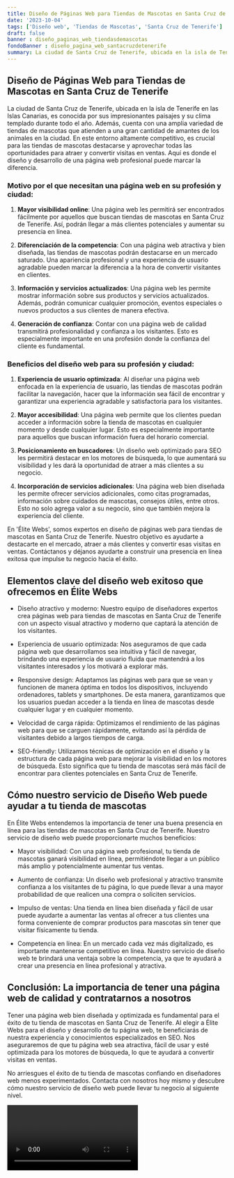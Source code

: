 ```yaml
---
title: Diseño de Páginas Web para Tiendas de Mascotas en Santa Cruz de Tenerife
date: '2023-10-04'
tags: ['Diseño web', 'Tiendas de Mascotas', 'Santa Cruz de Tenerife']
draft: false
banner : diseño_paginas_web_tiendasdemascotas
fondoBanner : diseño_pagina_web_santacruzdetenerife
summary: La ciudad de Santa Cruz de Tenerife, ubicada en la isla de Tenerife en las Islas Canarias, es conocida por sus impresionantes paisajes y su clima templado durante todo el año. Además, cuenta con una amplia variedad de tiendas de mascotas que atienden a una gran cantidad de amantes de los animales en la ciudad. En este entorno altamente competitivo, es crucial para las tiendas de mascotas destacarse y aprovechar todas las oportunidades para atraer y convertir visitas en ventas. Aquí es donde el diseño y desarrollo de una página web profesional puede marcar la diferencia.
---
```


## Diseño de Páginas Web para Tiendas de Mascotas en Santa Cruz de Tenerife

La ciudad de Santa Cruz de Tenerife, ubicada en la isla de Tenerife en las Islas Canarias, es conocida por sus impresionantes paisajes y su clima templado durante todo el año. Además, cuenta con una amplia variedad de tiendas de mascotas que atienden a una gran cantidad de amantes de los animales en la ciudad. En este entorno altamente competitivo, es crucial para las tiendas de mascotas destacarse y aprovechar todas las oportunidades para atraer y convertir visitas en ventas. Aquí es donde el diseño y desarrollo de una página web profesional puede marcar la diferencia.

### Motivo por el que necesitan una página web en su profesión y ciudad:

1. **Mayor visibilidad online**: Una página web les permitirá ser encontrados fácilmente por aquellos que buscan tiendas de mascotas en Santa Cruz de Tenerife. Así, podrán llegar a más clientes potenciales y aumentar su presencia en línea.

2. **Diferenciación de la competencia**: Con una página web atractiva y bien diseñada, las tiendas de mascotas podrán destacarse en un mercado saturado. Una apariencia profesional y una experiencia de usuario agradable pueden marcar la diferencia a la hora de convertir visitantes en clientes.

3. **Información y servicios actualizados**: Una página web les permite mostrar información sobre sus productos y servicios actualizados. Además, podrán comunicar cualquier promoción, eventos especiales o nuevos productos a sus clientes de manera efectiva.

4. **Generación de confianza**: Contar con una página web de calidad transmitirá profesionalidad y confianza a los visitantes. Esto es especialmente importante en una profesión donde la confianza del cliente es fundamental.

### Beneficios del diseño web para su profesión y ciudad:

1. **Experiencia de usuario optimizada**: Al diseñar una página web enfocada en la experiencia de usuario, las tiendas de mascotas podrán facilitar la navegación, hacer que la información sea fácil de encontrar y garantizar una experiencia agradable y satisfactoria para los visitantes.

2. **Mayor accesibilidad**: Una página web permite que los clientes puedan acceder a información sobre la tienda de mascotas en cualquier momento y desde cualquier lugar. Esto es especialmente importante para aquellos que buscan información fuera del horario comercial.

3. **Posicionamiento en buscadores**: Un diseño web optimizado para SEO les permitirá destacar en los motores de búsqueda, lo que aumentará su visibilidad y les dará la oportunidad de atraer a más clientes a su negocio.

4. **Incorporación de servicios adicionales**: Una página web bien diseñada les permite ofrecer servicios adicionales, como citas programadas, información sobre cuidados de mascotas, consejos útiles, entre otros. Esto no solo agrega valor a su negocio, sino que también mejora la experiencia del cliente.

En 'Élite Webs', somos expertos en diseño de páginas web para tiendas de mascotas en Santa Cruz de Tenerife. Nuestro objetivo es ayudarte a destacarte en el mercado, atraer a más clientes y convertir esas visitas en ventas. Contáctanos y déjanos ayudarte a construir una presencia en línea exitosa que impulse tu negocio hacia el éxito.

<GifSeo />

<Cta />

## Elementos clave del diseño web exitoso que ofrecemos en Élite Webs

- Diseño atractivo y moderno: Nuestro equipo de diseñadores expertos crea páginas web para tiendas de mascotas en Santa Cruz de Tenerife con un aspecto visual atractivo y moderno que captará la atención de los visitantes.

- Experiencia de usuario optimizada: Nos aseguramos de que cada página web que desarrollamos sea intuitiva y fácil de navegar, brindando una experiencia de usuario fluida que mantendrá a los visitantes interesados y los motivará a explorar más.

- Responsive design: Adaptamos las páginas web para que se vean y funcionen de manera óptima en todos los dispositivos, incluyendo ordenadores, tablets y smartphones. De esta manera, garantizamos que los usuarios puedan acceder a la tienda en línea de mascotas desde cualquier lugar y en cualquier momento.

- Velocidad de carga rápida: Optimizamos el rendimiento de las páginas web para que se carguen rápidamente, evitando así la pérdida de visitantes debido a largos tiempos de carga. 

- SEO-friendly: Utilizamos técnicas de optimización en el diseño y la estructura de cada página web para mejorar la visibilidad en los motores de búsqueda. Esto significa que tu tienda de mascotas será más fácil de encontrar para clientes potenciales en Santa Cruz de Tenerife.

## Cómo nuestro servicio de Diseño Web puede ayudar a tu tienda de mascotas

En Élite Webs entendemos la importancia de tener una buena presencia en línea para las tiendas de mascotas en Santa Cruz de Tenerife. Nuestro servicio de diseño web puede proporcionarte muchos beneficios:

- Mayor visibilidad: Con una página web profesional, tu tienda de mascotas ganará visibilidad en línea, permitiéndote llegar a un público más amplio y potencialmente aumentar tus ventas.

- Aumento de confianza: Un diseño web profesional y atractivo transmite confianza a los visitantes de tu página, lo que puede llevar a una mayor probabilidad de que realicen una compra o soliciten servicios.

- Impulso de ventas: Una tienda en línea bien diseñada y fácil de usar puede ayudarte a aumentar las ventas al ofrecer a tus clientes una forma conveniente de comprar productos para mascotas sin tener que visitar físicamente tu tienda.

- Competencia en línea: En un mercado cada vez más digitalizado, es importante mantenerse competitivo en línea. Nuestro servicio de diseño web te brindará una ventaja sobre la competencia, ya que te ayudará a crear una presencia en línea profesional y atractiva.

## Conclusión: La importancia de tener una página web de calidad y contratarnos a nosotros

Tener una página web bien diseñada y optimizada es fundamental para el éxito de tu tienda de mascotas en Santa Cruz de Tenerife. Al elegir a Élite Webs para el diseño y desarrollo de tu página web, te beneficiarás de nuestra experiencia y conocimientos especializados en SEO. Nos aseguraremos de que tu página web sea atractiva, fácil de usar y esté optimizada para los motores de búsqueda, lo que te ayudará a convertir visitas en ventas.

No arriesgues el éxito de tu tienda de mascotas confiando en diseñadores web menos experimentados. Contacta con nosotros hoy mismo y descubre cómo nuestro servicio de diseño web puede llevar tu negocio al siguiente nivel.

<Video />

<CtaBot job='Tiendas de Mascotas' city='Santa Cruz de Tenerife'/>

<Gmaps query='Santa Cruz de Tenerife+españa+maps' />